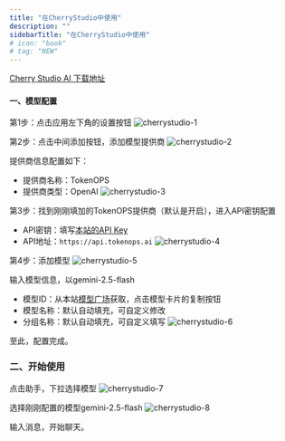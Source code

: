 ```yaml
---
title: "在CherryStudio中使用"
description: ""
sidebarTitle: "在CherryStudio中使用"
# icon: "book"
# tag: "NEW"
---
```


[Cherry Studio AI 下载地址](https://www.cherry-ai.com/)

#### 一、模型配置

第1步：点击应用左下角的设置按钮
![cherrystudio-1](/images/cherrystudio/cherrystudio-1.png)

第2步：点击中间添加按钮，添加模型提供商
![cherrystudio-2](/images/cherrystudio/cherrystudio-2.png)

提供商信息配置如下：
- 提供商名称：TokenOPS
- 提供商类型：OpenAI
![cherrystudio-3](/images/cherrystudio/cherrystudio-3.png)

第3步：找到刚刚填加的TokenOPS提供商（默认是开启），进入API密钥配置
- API密钥：填写[本站的API Key](https://www.tokenops.ai/keys)
- API地址：`https://api.tokenops.ai`
![cherrystudio-4](/images/cherrystudio/cherrystudio-4.png)

第4步：添加模型
![cherrystudio-5](/images/cherrystudio/cherrystudio-5.png)

输入模型信息，以gemini-2.5-flash
- 模型ID：从本站[模型广场](https://tokenops.ai/model-square)获取，点击模型卡片的复制按钮
- 模型名称：默认自动填充，可自定义修改
- 分组名称：默认自动填充，可自定义填写
![cherrystudio-6](/images/cherrystudio/cherrystudio-6.png)

至此，配置完成。

### 二、开始使用
点击助手，下拉选择模型
![cherrystudio-7](/images/cherrystudio/cherrystudio-7.png)

选择刚刚配置的模型gemini-2.5-flash
![cherrystudio-8](/images/cherrystudio/cherrystudio-8.png)

输入消息，开始聊天。